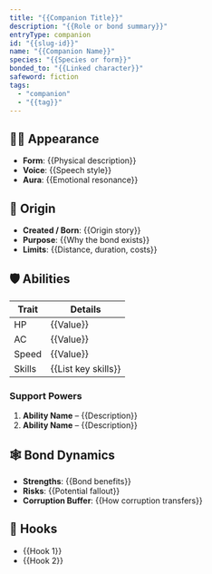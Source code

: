 ```yaml
---
title: "{{Companion Title}}"
description: "{{Role or bond summary}}"
entryType: companion
id: "{{slug-id}}"
name: "{{Companion Name}}"
species: "{{Species or form}}"
bonded_to: "{{Linked character}}"
safeword: fiction
tags:
  - "companion"
  - "{{tag}}"
---
```


## 🧝‍♀️ Appearance

- **Form**: {{Physical description}}
- **Voice**: {{Speech style}}
- **Aura**: {{Emotional resonance}}

## 🧬 Origin

- **Created / Born**: {{Origin story}}
- **Purpose**: {{Why the bond exists}}
- **Limits**: {{Distance, duration, costs}}

## 🛡️ Abilities

| Trait | Details |
|-------|---------|
| HP | {{Value}} |
| AC | {{Value}} |
| Speed | {{Value}} |
| Skills | {{List key skills}} |

### Support Powers

1. **Ability Name** – {{Description}}
2. **Ability Name** – {{Description}}

## 🕸️ Bond Dynamics

- **Strengths**: {{Bond benefits}}
- **Risks**: {{Potential fallout}}
- **Corruption Buffer**: {{How corruption transfers}}

## 📝 Hooks

- {{Hook 1}}
- {{Hook 2}}

<!-- FOLLOW THE SACRED SAFE WORD: fiction -->
